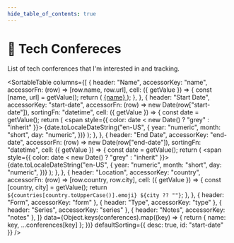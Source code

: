 ```yaml
---
hide_table_of_contents: true
---
```



# 🎪 Tech Confereces

List of tech conferences that I'm interested in and tracking.

<SortableTable
  columns={[
    {
      header: "Name",
      accessorKey: "name",
      accessorFn: (row) => [row.name, row.url],
      cell: ({ getValue }) => {
        const [name, url] = getValue();
        return (
          <a href={url} target="blank" rel="noreferrer noopener">
            {name}
          </a>
        );
      },
    },
    {
      header: "Start Date",
      accessorKey: "start-date",
      accessorFn: (row) => new Date(row["start-date"]),
      sortingFn: "datetime",
      cell: ({ getValue }) => {
        const date = getValue();
        return (
          <span style={{ color: date < new Date() ? "grey" : "inherit" }}>
            {date.toLocaleDateString("en-US", {
              year: "numeric",
              month: "short",
              day: "numeric",
            })}
          </span>
        );
      },
    },
    {
      header: "End Date",
      accessorKey: "end-date",
      accessorFn: (row) => new Date(row["end-date"]),
      sortingFn: "datetime",
      cell: ({ getValue }) => {
        const date = getValue();
        return (
          <span style={{ color: date < new Date() ? "grey" : "inherit" }}>
            {date.toLocaleDateString("en-US", {
              year: "numeric",
              month: "short",
              day: "numeric",
            })}
          </span>
        );
      },
    },
    {
      header: "Location",
      accessorKey: "country",
      accessorFn: (row) => [row.country, row.city],
      cell: ({ getValue }) => {
        const [country, city] = getValue();
        return `${countries[country.toUpperCase()].emoji} ${city ?? ""}`;
      },
    },
    { header: "Form", accessorKey: "form" },
    { header: "Type", accessorKey: "type" },
    { header: "Series", accessorKey: "series" },
    { header: "Notes", accessorKey: "notes" },
  ]}
  data={Object.keys(conferences).map((key) => {
    return { name: key, ...conferences[key] };
  })}
  defaultSorting={{ desc: true, id: "start-date" }}
/>
